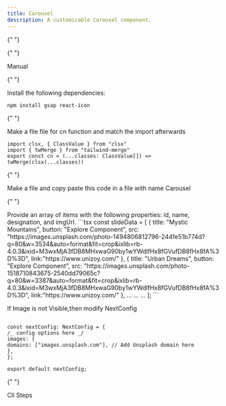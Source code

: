 ```yaml
---
title: Carousel
description: A customizable Carousel component.
---
```


{" "}

<ComponentPreview
  name="carousel-demo"
  className="[&_.preview>[data-orientation=vertical]]:sm:max-w-[70%]"
/>

  <Tabs defaultValue="manual">

{" "}

<TabsList>
  <TabsTrigger value="manual">Manual</TabsTrigger>
</TabsList>

  <TabsContent value="manual">

  <Steps>

{" "}

<Step>Install the following dependencies:</Step>

```bash
npm install gsap react-icon
```

{" "}

<Step>Make a file file for cn function and match the import afterwards</Step>

```tsx
import clsx, { ClassValue } from "clsx"
import { twMerge } from "tailwind-merge"
export const cn = (...classes: ClassValue[]) => twMerge(clsx(...classes))
```

{" "}

<Step>Make a file and copy paste this code in a file with name Carousel</Step>

{" "}

<ComponentSource name="carousel" />
<Step>
  Provide an array of items with the following properties: id, name, designation, and imgUrl.
</Step>
```tsx
    const  slideData = [
        {
          title: "Mystic Mountains",
          button: "Explore Component",
          src: "https://images.unsplash.com/photo-1494806812796-244fe51b774d?q=80&w=3534&auto=format&fit=crop&ixlib=rb-4.0.3&ixid=M3wxMjA3fDB8MHxwaG90by1wYWdlfHx8fGVufDB8fHx8fA%3D%3D",
          link:"https://www.unizoy.com/"
        },
        {
          title: "Urban Dreams",
          button: "Explore Component",
          src: "https://images.unsplash.com/photo-1518710843675-2540dd79065c?q=80&w=3387&auto=format&fit=crop&ixlib=rb-4.0.3&ixid=M3wxMjA3fDB8MHxwaG90by1wYWdlfHx8fGVufDB8fHx8fA%3D%3D",
           link:"https://www.unizoy.com/"
        },
        ...
        ...
        ...
      ];
```

<Step>If Image is not Visible,then modify NextConfig</Step>
```tsx import type {NextConfig} from "next";

const nextConfig: NextConfig = {
/_ config options here _/
images: {
domains: ["images.unsplash.com"], // Add Unsplash domain here
},
};

export default nextConfig;
```
  </Steps>

  </TabsContent>

  <TabsContent value="cli">

  <Steps>

{" "}

<Step>Cli Steps</Step>

  </Steps>

  </TabsContent>

  </Tabs>
